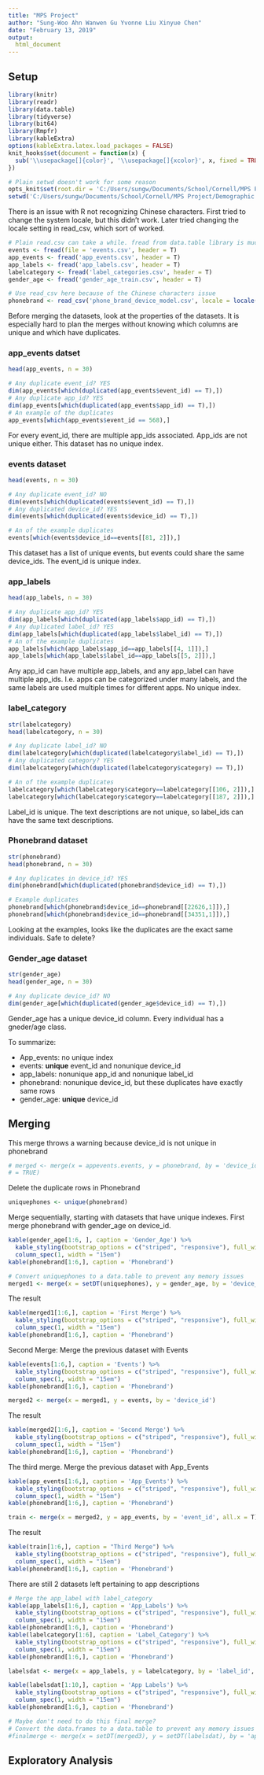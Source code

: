 ```yaml
---
title: "MPS Project"
author: "Sung-Woo Ahn Wanwen Gu Yvonne Liu Xinyue Chen"
date: "February 13, 2019"
output: 
  html_document
---
```


## Setup
```r
library(knitr)
library(readr)
library(data.table)
library(tidyverse)
library(bit64)
library(Rmpfr)
library(kableExtra)
options(kableExtra.latex.load_packages = FALSE)
knit_hooks$set(document = function(x) {
  sub('\\usepackage[]{color}', '\\usepackage[]{xcolor}', x, fixed = TRUE)
})

```
```r
# Plain setwd doesn't work for some reason
opts_knit$set(root.dir = 'C:/Users/sungw/Documents/School/Cornell/MPS Project/Demographic')
setwd('C:/Users/sungw/Documents/School/Cornell/MPS Project/Demographic')
```

There is an issue with R not recognizing Chinese characters. First tried to change the system locale, but this didn't work. Later tried changing the locale setting in read_csv, which sort of worked.
```r
# Plain read.csv can take a while. fread from data.table library is much more efficient
events <- fread(file = 'events.csv', header = T)
app_events <- fread('app_events.csv', header = T)
app_labels <- fread('app_labels.csv', header = T)
labelcategory <- fread('label_categories.csv', header = T)
gender_age <- fread('gender_age_train.csv', header = T)

# Use read_csv here because of the Chinese characters issue
phonebrand <- read_csv('phone_brand_device_model.csv', locale = locale(encoding = 'UTF-8'))
```

Before merging the datasets, look at the properties of the datasets. It is especially hard to plan the merges without knowing which columns are unique and which have duplicates.

### app_events datset
```r
head(app_events, n = 30)

# Any duplicate event_id? YES
dim(app_events[which(duplicated(app_events$event_id) == T),])
# Any duplicate app_id? YES
dim(app_events[which(duplicated(app_events$app_id) == T),])
# An example of the duplicates
app_events[which(app_events$event_id == 568),]
```
For every event_id, there are multiple app_ids associated. App_ids are not unique either. This dataset has no unique index.

### events dataset
```r
head(events, n = 30)

# Any duplicate event_id? NO
dim(events[which(duplicated(events$event_id) == T),])
# Any duplicated device_id? YES
dim(events[which(duplicated(events$device_id) == T),])

# An of the example duplicates
events[which(events$device_id==events[[81, 2]]),]
```
This dataset has a list of unique events, but events could share the same device_ids. The event_id is unique index.

### app_labels
```r
head(app_labels, n = 30)

# Any duplicate app_id? YES
dim(app_labels[which(duplicated(app_labels$app_id) == T),])
# Any duplicated label_id? YES
dim(app_labels[which(duplicated(app_labels$label_id) == T),])
# An of the example duplicates
app_labels[which(app_labels$app_id==app_labels[[4, 1]]),]
app_labels[which(app_labels$label_id==app_labels[[5, 2]]),]
```
Any app_id can have multiple app_labels, and any app_label can have multiple app_ids. I.e. apps can be categorized under many labels, and the same labels are used multiple times for different apps. No unique index.

### label_category
```r
str(labelcategory)
head(labelcategory, n = 30)

# Any duplicate label_id? NO
dim(labelcategory[which(duplicated(labelcategory$label_id) == T),])
# Any duplicated category? YES
dim(labelcategory[which(duplicated(labelcategory$category) == T),])

# An of the example duplicates
labelcategory[which(labelcategory$category==labelcategory[[106, 2]]),]
labelcategory[which(labelcategory$category==labelcategory[[187, 2]]),]
```
Label_id is unique. The text descriptions are not unique, so label_ids can have the same text descriptions.

### Phonebrand dataset
```r
str(phonebrand)
head(phonebrand, n = 30)

# Any duplicates in device_id? YES
dim(phonebrand[which(duplicated(phonebrand$device_id) == T),])

# Example duplicates
phonebrand[which(phonebrand$device_id==phonebrand[[22626,1]]),]
phonebrand[which(phonebrand$device_id==phonebrand[[34351,1]]),]
```
Looking at the examples, looks like the duplicates are the exact same individuals. Safe to delete?

### Gender_age dataset
```r
str(gender_age)
head(gender_age, n = 30)

# Any duplicate device_id? NO
dim(gender_age[which(duplicated(gender_age$device_id) == T),])
```
Gender_age has a unique device_id column. Every individual has a gneder/age class.

To summarize:

- App_events: no unique index
- events: **unique** event_id and nonunique device_id
- app_labels: nonunique app_id and nonunique label_id
- phonebrand: nonunique device_id, but these duplicates have exactly same rows
- gender_age: **unique** device_id


## Merging
This merge throws a warning because device_id is not unique in phonebrand
```r
# merged <- merge(x = appevents.events, y = phonebrand, by = 'device_id', all.x
# = TRUE)
```

Delete the duplicate rows in Phonebrand
```r
uniquephones <- unique(phonebrand)
```

Merge sequentially, starting with datasets that have unique indexes. 
First merge phonebrand with gender_age on device_id.
```r
kable(gender_age[1:6, ], caption = 'Gender_Age') %>%
  kable_styling(bootstrap_options = c("striped", "responsive"), full_width = F) %>%
  column_spec(1, width = "15em")
kable(phonebrand[1:6,], caption = 'Phonebrand')
```
```r
# Convert uniquephones to a data.table to prevent any memory issues
merged1 <- merge(x = setDT(uniquephones), y = gender_age, by = 'device_id', all.y = T)
```
The result
```r
kable(merged1[1:6,], caption = 'First Merge') %>%
  kable_styling(bootstrap_options = c("striped", "responsive"), full_width = F) %>%
  column_spec(1, width = "15em")
kable(phonebrand[1:6,], caption = 'Phonebrand')
```


Second Merge: Merge the previous dataset with Events
```r
kable(events[1:6,], caption = 'Events') %>%
  kable_styling(bootstrap_options = c("striped", "responsive"), full_width = F) %>%
  column_spec(1, width = "15em")
kable(phonebrand[1:6,], caption = 'Phonebrand')
```
```r
merged2 <- merge(x = merged1, y = events, by = 'device_id')
```
The result
```r
kable(merged2[1:6,], caption = 'Second Merge') %>%
  kable_styling(bootstrap_options = c("striped", "responsive"), full_width = F) %>%
  column_spec(1, width = "15em")
kable(phonebrand[1:6,], caption = 'Phonebrand')
```


The third merge. Merge the previous dataset with App_Events
```r
kable(app_events[1:6,], caption = 'App_Events') %>%
  kable_styling(bootstrap_options = c("striped", "responsive"), full_width = F) %>%
  column_spec(1, width = "15em")
kable(phonebrand[1:6,], caption = 'Phonebrand')
```
```r
train <- merge(x = merged2, y = app_events, by = 'event_id', all.x = T)
```
The result
```r
kable(train[1:6,], caption = "Third Merge") %>%
  kable_styling(bootstrap_options = c("striped", "responsive"), full_width = F) %>%
  column_spec(1, width = "15em")
kable(phonebrand[1:6,], caption = 'Phonebrand')
```

There are still 2 datasets left pertaining to app descriptions
```r
# Merge the app_label with label_category
kable(app_labels[1:6,], caption = 'App_Labels') %>%
  kable_styling(bootstrap_options = c("striped", "responsive"), full_width = F) %>%
  column_spec(1, width = "15em")
kable(phonebrand[1:6,], caption = 'Phonebrand')
kable(labelcategory[1:6], caption = 'Label_Category') %>%
  kable_styling(bootstrap_options = c("striped", "responsive"), full_width = F) %>%
  column_spec(1, width = "15em")
kable(phonebrand[1:6,], caption = 'Phonebrand')
```
```r
labelsdat <- merge(x = app_labels, y = labelcategory, by = 'label_id', all.x = T)
```
```r
kable(labelsdat[1:10,], caption = 'App Labels') %>%
  kable_styling(bootstrap_options = c("striped", "responsive"), full_width = F) %>%
  column_spec(1, width = "15em")
kable(phonebrand[1:6,], caption = 'Phonebrand')
```

```r
# Maybe don't need to do this final merge?
# Convert the data.frames to a data.table to prevent any memory issues
#finalmerge <- merge(x = setDT(merged3), y = setDT(labelsdat), by = 'app_id', allow.cartesian = T, all.x = T)
```

## Exploratory Analysis
